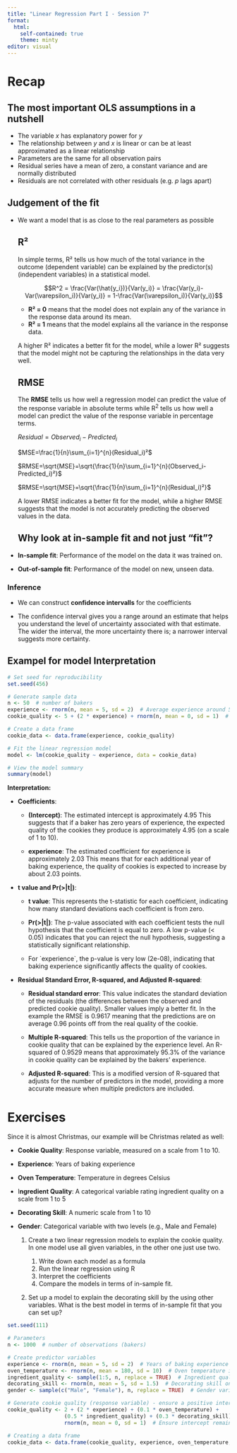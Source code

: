 ---
title: "Linear Regression Part I - Session 7"
format: 
  html:
    self-contained: true
    theme: minty
editor: visual
---

# Recap

## The most important OLS assumptions in a nutshell

-   The variable $x$ has explanatory power for $y$
-   The relationship between $y$ and $x$ is linear or can be at least approximated as a linear relationship
-   Parameters are the same for all observation pairs
-   Residual series have a mean of zero, a constant variance and are normally distributed
-   Residuals are not correlated with other residuals (e.g. $p$ lags apart)

## Judgement of the fit

-   We want a model that is as close to the real parameters as possible

    ::::: panel-tabset
    ## R²

    In simple terms, R² tells us how much of the total variance in the outcome (dependent variable) can be explained by the predictor(s) (independent variables) in a statistical model.

    $$R^2 = \frac{Var(\hat{y_i})}{Var(y_i)} = \frac{Var(y_i)-Var(\varepsilon_i)}{Var(y_i)} = 1-\frac{Var(\varepsilon_i)}{Var(y_i)}$$

    -   **R² = 0** means that the model does not explain any of the variance in the response data around its mean.
    -   **R² = 1** means that the model explains all the variance in the response data.

    ::: callout-important
    A higher R² indicates a better fit for the model, while a lower R² suggests that the model might not be capturing the relationships in the data very well.
    :::

    ## RMSE

    The **RMSE** tells us how well a regression model can predict the value of the response variable in absolute terms while R^2^ tells us how well a model can predict the value of the response variable in percentage terms.

    $Residual=Observed_i - Predicted_i$

    $MSE=\frac{1}{n}\sum_{i=1}^{n}(Residual_i)²$

    $RMSE=\sqrt{MSE​}=\sqrt{\frac{1}{n}\sum_{i=1}^{n}(Observed_i-Predicted_i)²}$

    $RMSE=\sqrt{MSE​}=\sqrt{\frac{1}{n}\sum_{i=1}^{n}(Residual_i)²}$

    ::: callout-important
    A lower RMSE indicates a better fit for the model, while a higher RMSE suggests that the model is not accurately predicting the observed values in the data.
    :::
    :::::

    ## Why look at in-sample fit and not just "fit"?

-   **In-sample fit**: Performance of the model on the data it was trained on.

-   **Out-of-sample fit**: Performance of the model on new, unseen data.

### Inference

-   We can construct **confidence intervalls** for the coefficients

-   The confidence interval gives you a range around an estimate that helps you understand the level of uncertainty associated with that estimate. The wider the interval, the more uncertainty there is; a narrower interval suggests more certainty.

## Exampel for model Interpretation

```{r}
# Set seed for reproducibility
set.seed(456)

# Generate sample data
n <- 50  # number of bakers
experience <- rnorm(n, mean = 5, sd = 2)  # Average experience around 5 years, variability of 2 years
cookie_quality <- 5 + (2 * experience) + rnorm(n, mean = 0, sd = 1)  # Linear relationship with noise

# Create a data frame
cookie_data <- data.frame(experience, cookie_quality)

# Fit the linear regression model
model <- lm(cookie_quality ~ experience, data = cookie_data)

# View the model summary
summary(model)
```

**Interpretation:**

-   **Coefficients**:

    -   **(Intercept)**: The estimated intercept is approximately 4.95 This suggests that if a baker has zero years of experience, the expected quality of the cookies they produce is approximately 4.95 (on a scale of 1 to 10).

    -   **experience**: The estimated coefficient for experience is approximately 2.03 This means that for each additional year of baking experience, the quality of cookies is expected to increase by about 2.03 points.

-   **t value and Pr(\>\|t\|)**:

    -   **t value**: This represents the t-statistic for each coefficient, indicating how many standard deviations each coefficient is from zero.

    -   **Pr(\>\|t\|)**: The p-value associated with each coefficient tests the null hypothesis that the coefficient is equal to zero. A low p-value (\< 0.05) indicates that you can reject the null hypothesis, suggesting a statistically significant relationship.

    -   For \`experience\`, the p-value is very low (2e-08), indicating that baking experience significantly affects the quality of cookies.

-   **Residual Standard Error, R-squared, and Adjusted R-squared**:

    -   **Residual standard error**: This value indicates the standard deviation of the residuals (the differences between the observed and predicted cookie quality). Smaller values imply a better fit. In the example the RMSE is 0.9617 meaning that the predictions are on average 0.96 points off from the real quality of the cookie.

    -   **Multiple R-squared**: This tells us the proportion of the variance in cookie quality that can be explained by the experience level. An R-squared of 0.9529 means that approximately 95.3% of the variance in cookie quality can be explained by the bakers' experience.

    -   **Adjusted R-squared**: This is a modified version of R-squared that adjusts for the number of predictors in the model, providing a more accurate measure when multiple predictors are included.

# Exercises

Since it is almost Christmas, our example will be Christmas related as well:

-   **Cookie Quality**: Response variable, measured on a scale from 1 to 10.

-   **Experience**: Years of baking experience

-   **Oven Temperature**: Temperature in degrees Celsius

-   I**ngredient Quality**: A categorical variable rating ingredient quality on a scale from 1 to 5

-   **Decorating Skill**: A numeric scale from 1 to 10

-   **Gender**: Categorical variable with two levels (e.g., Male and Female)

    1.  Create a two linear regression models to explain the cookie quality. In one model use all given variables, in the other one just use two.

        1.  Write down each model as a formula
        2.  Run the linear regression using R
        3.  Interpret the coefficients
        4.  Compare the models in terms of in-sample fit.

    2.  Set up a model to explain the decorating skill by the using other variables. What is the best model in terms of in-sample fit that you can set up?

```{r}
set.seed(111)

# Parameters
n <- 1000  # number of observations (bakers)

# Create predictor variables
experience <- rnorm(n, mean = 5, sd = 2)  # Years of baking experience
oven_temperature <- rnorm(n, mean = 180, sd = 10)  # Oven temperature in degrees Celsius
ingredient_quality <- sample(1:5, n, replace = TRUE)  # Ingredient quality rating from 1 to 5
decorating_skill <- rnorm(n, mean = 5, sd = 1.5)  # Decorating skill on a scale from 1 to 10
gender <- sample(c("Male", "Female"), n, replace = TRUE)  # Gender variable with two levels

# Generate cookie quality (response variable) - ensure a positive intercept
cookie_quality <- 2 + (2 * experience) + (0.1 * oven_temperature) + 
                  (0.5 * ingredient_quality) + (0.3 * decorating_skill) + 
                  rnorm(n, mean = 0, sd = 1)  # Ensure intercept remains positive

# Creating a data frame
cookie_data <- data.frame(cookie_quality, experience, oven_temperature, ingredient_quality, decorating_skill, gender)


```
